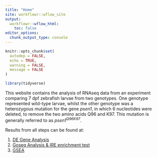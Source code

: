 ```yaml
---
title: "Home"
site: workflowr::wflow_site
output:
  workflowr::wflow_html:
    toc: false
editor_options:
  chunk_output_type: console
---
```


```r
knitr::opts_chunk$set(
  autodep = FALSE,
  echo = TRUE,
  warning = FALSE,
  message = FALSE
)
```

```r
library(tidyverse)
```

This website contains the analysis of RNAseq data from an experiment comparing 7 dpf zebrafish larvae from two genotypes.
One genotype represented wild-type larvae, whilst the other genotype was a heterozygous mutation for the gene *psen1*, in which 6 nucleotides were deleted, to remove the two amino acids Q96 and K97.
This mutation is generally referred to as *psen1^Q96K97^*.

Results from all steps can be found at:

1. [DE Gene Analysis](1_DE_gene_analysis.html)
2. [Goseq Analysis & IRE enrichment test](2_Goseq_analysis_and_IRE_enrichment_test.html)
3. [GSEA](3_GSEA.html)
